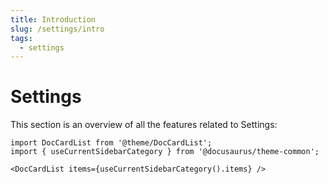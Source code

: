 ```yaml
---
title: Introduction
slug: /settings/intro
tags:
  - settings
---
```


# Settings

This section is an overview of all the features related to Settings:

```mdx-code-block
import DocCardList from '@theme/DocCardList';
import { useCurrentSidebarCategory } from '@docusaurus/theme-common';

<DocCardList items={useCurrentSidebarCategory().items} />
```
